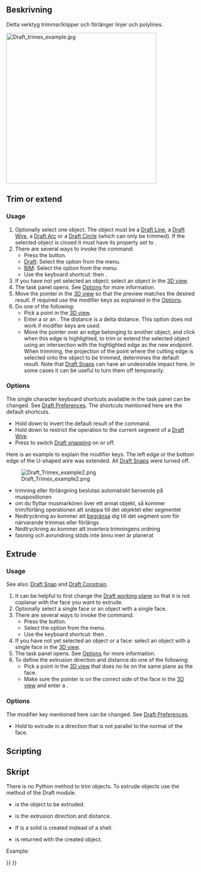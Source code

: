 <languages/>

{{Docnav
|[[Draft_Offset|Offset]]
|[[Draft_Stretch|Stretch]]
|[[Draft_Workbench|Draft]]
|IconL=Draft_Offset.svg
|IconR=Draft_Stretch.svg
|IconC=Workbench_Draft.svg
}}

<div class="mw-translate-fuzzy">
{{GuiCommand/sv|Name=Draft Trimex|Name/sv=Draft Trimex|Workbenches=[[Draft_Workbench/sv|Draft]], [[Arch_Workbench/sv|Arch]]|MenuLocation=Draft -> Trim/Extend|Shortcut=T R|SeeAlso=[[Part Extrude/sv|Part Extrude]]}}
</div>

<span id="Description"></span>
==Beskrivning==

<div class="mw-translate-fuzzy">
Detta verktyg trimmar/klipper och förlänger linjer och polylines.
</div>

[[Image:Draft trimex example.jpg|400px]]
{{Caption|Top: a Draft Wire extended and then trimmed.<br>
Bottom: a face extruded into a solid body.}}

==Trim or extend==

===Usage===

# Optionally select one object. The object must be a [[Draft_Line|Draft Line]], a [[Draft_Wire|Draft Wire]], a [[Draft_Arc|Draft Arc]] or a [[Draft_Circle|Draft Circle]] (which can only be trimmed). If the selected object is closed it must have its {{PropertyData|Make Face}} property set to {{FALSE}}.
# There are several ways to invoke the command:
#* Press the {{Button|[[Image:Draft_Trimex.svg|16px]] [[Draft_Trimex|Trimex]]}} button.
#* [[Draft_Workbench|Draft]]: Select the {{MenuCommand|Modification → [[Image:Draft_Trimex.svg|16px]] Trimex}} option from the menu.
#* [[BIM_Workbench|BIM]]: Select the {{MenuCommand|Modify → [[Image:Draft_Trimex.svg|16px]] Trimex}} option from the menu.
#* Use the keyboard shortcut: {{KEY|T}} then {{KEY|R}}.
# If you have not yet selected an object: select an object in the [[3D_view|3D view]].
# The {{MenuCommand|Trimex}} task panel opens. See [[#Options|Options]] for more information.
# Move the pointer in the [[3D_view|3D view]] so that the preview matches the desired result. If required use the modifier keys as explained in the [[#Options|Options]].
# Do one of the following:
#* Pick a point in the [[3D_view|3D view]].
#* Enter a {{MenuCommand|Distance}} or an {{MenuCommand|Angle}}. The distance is a delta distance. This option does not work if modifier keys are used.
#* Move the pointer over an edge belonging to another object, and click when this edge is highlighted, to trim or extend the selected object using an intersection with the highlighted edge as the new endpoint. When trimming, the projection of the point where the cutting edge is selected onto the object to be trimmed, determines the default result. Note that [[Draft_Snap|Draft Snaps]] can have an undesirable impact here. In some cases it can be useful to turn them off temporarily.

===Options===

The single character keyboard shortcuts available in the task panel can be changed. See [[Draft_Preferences|Draft Preferences]]. The shortcuts mentioned here are the default shortcuts.

* Hold down {{KEY|Alt}} to invert the default result of the command.
* Hold down {{KEY|Shift}} to restrict the operation to the current segment of a [[Draft_Wire|Draft Wire]].
* Press {{KEY|S}} to switch [[Draft_Snap|Draft snapping]] on or off.

Here is an example to explain the modifier keys. The left edge or the bottom edge of the U-shaped wire was extended. All [[Draft_Snap|Draft Snaps]] were turned off.

[[Image:Draft_Trimex_example2.png]]

<div class="mw-translate-fuzzy">
* trimning eller förlängning beslutas automatiskt beroende på muspositionen
* om du flyttar musmarkören över ett annat objekt, så kommer trim/förläng operationen att snäppa till det objektet eller segmentet
* Nedtryckning av {{KEY|SKIFT}} kommer att [[Draft_Constrain/sv|begränsa]] dig till det segment som för närvarande trimmas eller förlängs
* Nedtryckning av  {{KEY|ALT}} kommer att invertera trimningens ordning
* fasning och avrundning stöds inte ännu men är planerat
</div>

==Extrude==

===Usage===

See also: [[Draft_Snap|Draft Snap]] and [[Draft_Constrain|Draft Constrain]].

# It can be helpful to first change the [[Draft_SelectPlane|Draft working plane]] so that it is not coplanar with the face you want to extrude.
# Optionally select a single face or an object with a single face.
# There are several ways to invoke the command:
#* Press the {{Button|[[Image:Draft_Trimex.svg|16px]] [[Draft_Trimex|Draft Trimex]]}} button.
#* Select the {{MenuCommand|Modification → [[Image:Draft_Trimex.svg|16px]] Trimex}} option from the menu.
#* Use the keyboard shortcut: {{KEY|T}} then {{KEY|R}}.
# If you have not yet selected an object or a face: select an object with a single face in the [[3D_view|3D view]].
# The {{MenuCommand|Trimex}} task panel opens. See [[#Options_2|Options]] for more information.
# To define the extrusion direction and distance do one of the following:
#* Pick a point in the [[3D_view|3D view]] that does no lie on the same plane as the face.
#* Make sure the pointer is on the correct side of the face in the [[3D_view|3D view]] and enter a {{MenuCommand|Distance}}.

===Options===

The modifier key mentioned here can be changed. See [[Draft_Preferences|Draft Preferences]].

* Hold {{KEY|Shift}} to extrude in a direction that is not parallel to the normal of the face.

==Scripting==

<div class="mw-translate-fuzzy">
==Skript==
</div>

There is no Python method to trim objects. To extrude objects use the {{incode|extrude}} method of the Draft module.

{{Code|code=
extrusion = extrude(obj, vector, solid=False)
}}

* {{incode|obj}} is the object to be extruded.
* {{incode|vector}} is the extrusion direction and distance.
* If {{incode|solid}} is {{incode|True}} a solid is created instead of a shell.
* {{incode|extrusion}} is returned with the created object.

Example:

{{Code|code=
import FreeCAD as App
import Draft

doc = App.newDocument()

rectangle = Draft.make_rectangle(1500, 500)
doc.recompute()

vector = App.Vector(0, 0, 300)
solid = Draft.extrude(rectangle, vector, solid=True)
doc.recompute()
}}


{{Docnav
|[[Draft_Offset|Offset]]
|[[Draft_Stretch|Stretch]]
|[[Draft_Workbench|Draft]]
|IconL=Draft_Offset.svg
|IconR=Draft_Stretch.svg
|IconC=Workbench_Draft.svg
}}

{{Draft Tools navi{{#translation:}}}}
{{Userdocnavi{{#translation:}}}}